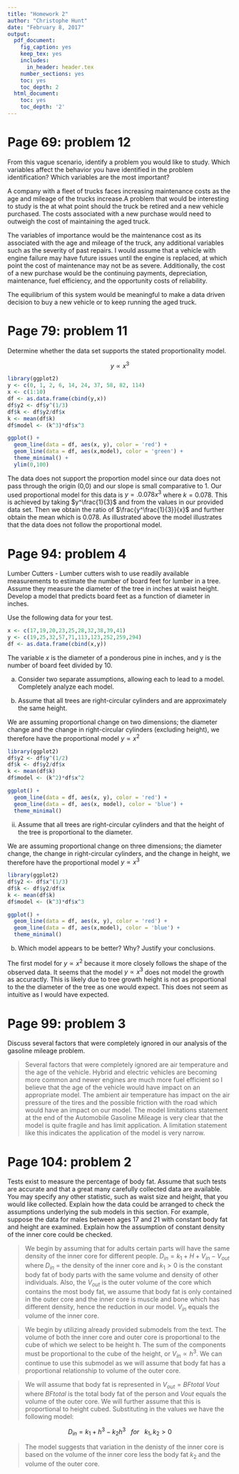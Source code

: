 ```yaml
---
title: "Homework 2"
author: "Christophe Hunt"
date: "February 8, 2017"
output:
  pdf_document:
    fig_caption: yes
    keep_tex: yes
    includes:
      in_header: header.tex
    number_sections: yes
    toc: yes
    toc_depth: 2
  html_document:
    toc: yes
    toc_depth: '2'
---
```


# Page 69: problem 12    
 
From this vague scenario, identify a problem you would like to study. Which variables affect the behavior you have identified in the problem identification? Which variables are the most important? 

A company with a fleet of trucks faces increasing maintenance costs as the age and mileage of the trucks increase.A problem that would be interesting to study is the at what point should the truck be retired and a new vehicle purchased. The costs associated with a new purchase would need to outweigh the cost of maintaining the aged truck. 

The variables of importance would be the maintenance cost as its associated with the age and mileage of the truck, any additional variables such as the severity of past repairs. I would assume that a vehicle with engine failure may have future issues until the engine is replaced, at which point the cost of maintenance may not be as severe. Additionally, the cost of a new purchase would be the continuing payments, depreciation, maintenance, fuel efficiency, and the opportunity costs of reliability. 

The equilibrium of this system would be meaningful to make a data driven decision to buy a new vehicle or to keep running the aged truck. 
 
\newpage
 
# Page 79: problem 11    

Determine whether the data set supports the stated proportionality model.
 
$$y \propto x^3$$
\begin{table}[!htbp]
\centering
\caption{}
\label{my-label}
\begin{tabular}{l|llllllllll}
y & 0 & 1 & 2 & 6 & 14 & 24 & 37 & 58 & 82 & 114 \\ \hline
x & 1 & 2 & 3 & 4 & 5 & 6 & 7 & 8 & 9 & 10
\end{tabular}
\end{table}

```r
library(ggplot2)
y <- c(0, 1, 2, 6, 14, 24, 37, 58, 82, 114)
x <- c(1:10)
df <- as.data.frame(cbind(y,x))
df$y2 <- df$y^(1/3)
df$k <- df$y2/df$x
k <- mean(df$k)
df$model <- (k^3)*df$x^3

ggplot() + 
  geom_line(data = df, aes(x, y), color = 'red') +
  geom_line(data = df, aes(x,model), color = 'green') +
  theme_minimal() +
  ylim(0,100)
```

The data does not support the proportion model since our data does not pass through the origin (0,0) and our slope is small comparative to 1. Our used proportional model for this data is $y = .0.078x^3$ where $k = 0.078$. This is achieved by taking $y^\frac{1}{3}$ and from the values in our provided data set. Then we obtain the ratio of $\frac{y^\frac{1}{3}}{x}$ and further obtain the mean which is $0.078$. As illustrated above the model illustrates that the data does not follow the proportional model. 

# Page 94: problem 4    

Lumber Cutters - Lumber cutters wish to use readily available measurements to estimate the number of board feet for lumber in a tree. Assume they measure the diameter of the tree in inches at waist height. Develop a model that predicts board feet as a function of diameter in inches. 

Use the following data for your test.

\begin{table}[!htbp]
\centering
\caption{}
\label{my-label}
\begin{tabular}{l|llllllllll}
x & 17 & 19 & 20 & 23 & 25 & 28 & 32 & 38 & 39 & 41 \\ \hline
y & 19 & 25 & 32 & 57 & 71 & 113 & 123 & 252 & 259 & 294
\end{tabular}
\end{table}

```r
x <- c(17,19,20,23,25,28,32,38,39,41)
y <- c(19,25,32,57,71,113,123,252,259,294)
df <- as.data.frame(cbind(x,y))
```

The variable $x$ is the diameter of a ponderous pine in inches, and y is the number of board feet divided by 10. 

a. Consider two separate assumptions, allowing each to lead to a model. Completely analyze each model.

  i. Assume that all trees are right-circular cylinders and are approximately the same height.

We are assuming proportional change on two dimensions; the diameter change and the change in right-circular cylinders (excluding height), we therefore have the proportional model $y \propto x^2$

```r
library(ggplot2)
df$y2 <- df$y^(1/2)
df$k <- df$y2/df$x
k <- mean(df$k)
df$model <- (k^2)*df$x^2

ggplot() + 
  geom_line(data = df, aes(x, y), color = 'red') +
  geom_line(data = df, aes(x, model), color = 'blue') +
  theme_minimal() 
```

\newpage

  ii. Assume that all trees are right-circular cylinders and that the height of the tree is proportional to the diameter.
  
We are assuming proportional change on three dimensions; the diameter change, the change in right-circular cylinders, and the change in height, we therefore have the proportional model $y \propto x^3$

```r
library(ggplot2)
df$y2 <- df$x^(1/3)
df$k <- df$y2/df$x
k <- mean(df$k)
df$model <- (k^3)*df$x^3

ggplot() + 
  geom_line(data = df, aes(x, y), color = 'red') +
  geom_line(data = df, aes(x,model), color = 'blue') +
  theme_minimal() 
```
  
b. Which model appears to be better? Why? Justify your conclusions. 

The first model for $y \propto x^2$ because it more closely follows the shape of the observed data. It seems that the model $y \propto x^3$ does not model the growth as accuractly. This is likely due to tree growth height is not as proportional to the the diameter of the tree as one would expect. This does not seem as intuitive as I would have expected.  
 
# Page 99: problem 3    

Discuss several factors that were completely ignored in our analysis of the gasoline mileage problem. 

> Several factors that were completely ignored are air temperature and the age of the vehicle. Hybrid and electric vehicles are becoming more common and newer engines are much more fuel efficient so I believe that the age of the vehicle would have impact on an appropriate model. The ambient air temperature has impact on the air pressure of the tires and the possible friction with the road which would have an impact on our model. 
> The model limitations statement at the end of the Automobile Gasoline Mileage is very clear that the model is quite fragile and has limit application. A limitation statement like this indicates the application of the model is very narrow. 

\newpage

# Page 104: problem 2

Tests exist to measure the percentage of body fat. Assume that such tests are accurate and that a great many carefully collected data are available. You may specify any other statistic, such as waist size and height, that you would like collected. Explain how the data could be arranged to check the assumptions underlying the sub models in this section. For example, suppose the data for males between ages 17 and 21 with constant body fat and height are examined. Explain how the assumption of constant density of the inner core could be checked. 


> We begin by assuming that for adults certain parts will have the same density of the inner core for different people. $D_{in} = k_1 + H + V_{in} - V_{out}$ where $D_{in}$ = the density of the inner core and $k_1 > 0$ is the constant body fat of body parts with the same volume and density of other individuals. Also, the $V_{out}$ is the outer volume of the core which contains the most body fat, we assume that body fat is only contained in the outer core and the inner core is muscle and bone which has different density, hence the reduction in our model. $V_{in}$ equals the volume of the inner core. 

> We begin by utilizing already provided submodels from the text. The volume of both the inner core and outer core is proportional to the cube of which we select to be height h. The sum of the components must be proportional to the cube of the height, or $V_{in} \propto h^3$. We can continue to use this submodel as we will assume that body fat has a proportional relationship to volume of the outer core. 

> We will assume that body fat is represented in $V_{out} = BF{total}~V{out}$ where $BF{total}$ is the total body fat of the person and $V{out}$ equals the volume of the outer core. We will further assume that this is proportional to height cubed. Substituting in the values we have the following model:

$$D_{in} = k_1 + h^3 - k_2h^3~~~for~~~k_1, k_2 > 0$$

> The model suggests that variation in the denisty of the inner core is based on the volume of the inner core less the body fat $k_2$ and the volume of the outer core. 


